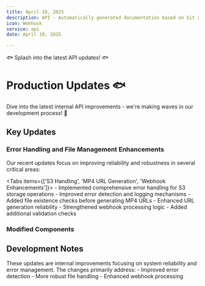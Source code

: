 ```yaml
---
title: April 10, 2025
description: API - Automatically generated documentation based on Git activity.
icon: Webhook
service: api
date: April 10, 2025

---
```


🐟 Splash into the latest API updates! 🐟

# Production Updates 🐟

<Callout type="info">
  Dive into the latest internal API improvements - we're making waves in our development process! 🌊
</Callout>

## Key Updates

### Error Handling and File Management Enhancements

Our recent updates focus on improving reliability and robustness in several critical areas:

<Tabs items={['S3 Handling', 'MP4 URL Generation', 'Webhook Enhancements']}>
  <Tab value="S3 Handling">
    - Implemented comprehensive error handling for S3 storage operations
    - Improved error detection and logging mechanisms
  </Tab>
  <Tab value="MP4 URL Generation">
    - Added file existence checks before generating MP4 URLs
    - Enhanced URL generation reliability
  </Tab>
  <Tab value="Webhook Enhancements">
    - Strengthened webhook processing logic
    - Added additional validation checks
  </Tab>
</Tabs>

### Modified Components

<Files>
  <Folder name="api_server">
    <Folder name="baas_engine">
      <File name="error.rs" />
      <File name="storage.rs" />
      <File name="webhook.rs" />
    </Folder>
    <Folder name="baas_handler">
      <File name="public.rs" />
    </Folder>
  </Folder>
</Files>

## Development Notes

<Callout type="warn">
  These updates are internal improvements focusing on system reliability and error management.
</Callout>

<Accordions>
  <Accordion title="Additional Context">
    The changes primarily address:
    - Improved error detection
    - More robust file handling
    - Enhanced webhook processing
  </Accordion>
</Accordions>